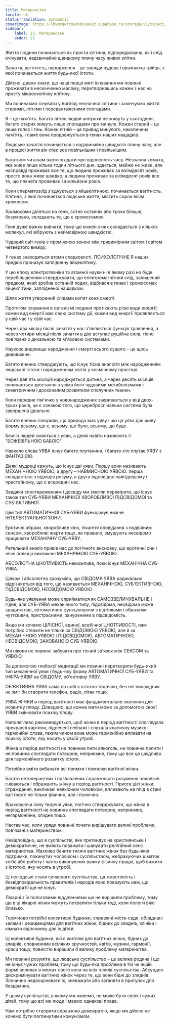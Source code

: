 ```yaml
---
title: Материнство
locale: uk
statusTranslation: automatic
coverImage: https://lhvmrqwrcowdvduuaukz.supabase.co/storage/v1/object/public/strapi-uploads/small_cover-educacion-fundamental.webp-2d51a7828a2b1309555be27f7e2a61a0.webp
sidebar:
    label: 23. Материнство
    order: 23
---
```

Життя людини починається як проста клітина, підпорядкована, як і слід очікувати, надзвичайно швидкому плину часу живих клітин.

Зачаття, вагітність, народження – це завжди чудова і вражаюча трійця, з якої починається життя будь-якої істоти.

Дійсно, дивно знати, що наші перші миті існування ми повинні проживати в нескінченно малому, перетворившись кожен з нас на просту мікроскопічну клітину.

Ми починаємо існувати у вигляді незначної клітини і закінчуємо життя старими, літніми і перевантаженими спогадами.

Я – це пам'ять. Багато літніх людей анітрохи не живуть у сьогоденні, багато старих живуть лише спогадами про минуле. Кожен старий – це лише голос і тінь. Кожен літній – це привид минулого, накопичена пам'ять, і саме вона продовжується в генах наших нащадків.

Людське зачаття починається з надзвичайно швидкого плину часу, але в процесі життя він стає все повільнішим і повільнішим.

Багатьом читачам варто згадати про відносність часу. Незначна комаха, яка живе лише кілька годин літнього дня, здається, майже не живе, але насправді проживає все те, що людина проживає за вісімдесят років, просто вона живе швидко, а людина проживає за вісімдесят років все те, що планета проживає за мільйони років.

Коли сперматозоїд з'єднується з яйцеклітиною, починається вагітність. Клітина, з якої починається людське життя, містить сорок вісім хромосом.

Хромосоми діляться на гени, сотня останніх або трохи більше, безумовно, складають те, що є хромосомою.

Гени дуже важко вивчати, тому що кожен з них складається з кількох молекул, які вібрують з неймовірною швидкістю.

Чудовий світ генів є проміжною зоною між тривимірним світом і світом четвертого виміру.

У генах знаходяться атоми спадковості. ПСИХОЛОГІЧНЕ Я наших предків пронизує запліднену яйцеклітину.

У цю епоху електротехніки та атомної науки ні в якому разі не буде перебільшенням стверджувати, що електромагнітний слід, залишений предком, який зробив останній подих, відбився в генах і хромосомах яйцеклітини, заплідненої нащадком.

Шлях життя утворений слідами копит коня смерті.

Протягом існування в організмі людини протікають різні види енергії; кожен вид енергії має свою систему дії, кожен вид енергії проявляється у свій час і у свій час.

Через два місяці після зачаття у нас з'являється функція травлення, а через чотири місяці після зачаття в дію вступає рушійна сила, тісно пов'язана з дихальною та м'язовою системами.

Наукове видовище народження і смерті всього сущого – це щось дивовижне.

Багато вчених стверджують, що існує тісна аналогія між народженням людської істоти і народженням світів у космічному просторі.

Через дев'ять місяців народжується дитина, а через десять місяців починається зростання з усіма його чудовими метаболізмами і симетричним і досконалим розвитком сполучних тканин.

Коли переднє тім'ячко у новонароджених закривається у віці двох-трьох років, це є ознакою того, що цереброспінальна система була завершена ідеально.

Багато вчених говорили, що природа має уяву і що ця уява дає живу форму всьому, що є, всьому, що було, всьому, що буде.

Безліч людей сміються з уяви, а деякі навіть називають її "БОЖЕВІЛЬНОЮ БАБОЮ".

Навколо слова УЯВА існує багато плутанини, і багато хто плутає УЯВУ з ФАНТАЗІЄЮ.

Деякі мудреці кажуть, що існує дві уяви. Першу вони називають МЕХАНІЧНОЮ УЯВОЮ, а другу – НАВМИСНОЮ УЯВОЮ: перша складається з відходів розуму, а друга відповідає найгіднішому і пристойному, що є всередині нас.

Завдяки спостереженням і досвіду ми змогли перевірити, що існує також тип СУБ-УЯВИ МЕХАНІЧНОЇ ХВОРОБЛИВОЇ ПІДCВІДОМОЇ та СУБ'ЄКТИВНОЇ.

Цей тип АВТОМАТИЧНОЇ СУБ-УЯВИ функціонує нижче ІНТЕЛЕКТУАЛЬНОЇ ЗОНИ.

Еротичні образи, хворобливе кіно, пікантні оповідання з подвійним сенсом, хворобливі жарти тощо, як правило, змушують несвідомо працювати МЕХАНІЧНУ СУБ-УЯВУ.

Ретельний аналіз привів нас до логічного висновку, що еротичні сни і нічні полюції викликані МЕХАНІЧНОЮ СУБ-УЯВОЮ.

АБСОЛЮТНА ЦНОТЛИВІСТЬ неможлива, поки існує МЕХАНІЧНА СУБ-УЯВА.

Цілком і абсолютно зрозуміло, що СВІДОМА УЯВА радикально відрізняється від того, що називається МЕХАНІЧНОЮ, СУБ'ЄКТИВНОЮ, ПІДCВІДОМОЮ, НЕCВІДОМОЮ УЯВОЮ.

Будь-яке уявлення може сприйматися як САМОЗВЕЛИЧУВАЛЬНЕ і гідне, але СУБ-УЯВА механічного типу, підсвідома, несвідома може зрадити нас, автоматично функціонуючи з відтінками і образами чуттєвими, пристрасними, зануреними в підсвідомість.

Якщо ми хочемо ЦІЛІСНОЇ, єдиної, всебічної ЦНОТЛИВОСТІ, нам потрібно стежити не тільки за СВІДОМОЮ УЯВОЮ, але й за МЕХАНІЧНОЮ УЯВОЮ і ПІДСВІДОМОЮ, АВТОМАТИЧНОЮ, НЕCВІДОМОЮ, ЗАХОВАНОЮ СУБ-УЯВОЮ.

Ми ніколи не повинні забувати про тісний зв'язок між СЕКСОМ та УЯВОЮ.

За допомогою глибокої медитації ми повинні перетворити будь-який тип механічної уяви і будь-яку форму АВТОМАТИЧНОЇ СУБ-УЯВИ та ІНФРА-УЯВИ на СВІДОМУ, об'єктивну УЯВУ.

ОБ'ЄКТИВНА УЯВА сама по собі є істотно творчою, без неї винахідник не зміг би створити телефон, радіо, літак тощо.

УЯВА ЖІНКИ в період вагітності має фундаментальне значення для розвитку плоду. Доведено, що кожна мати може за допомогою своєї УЯВИ змінювати психіку плоду.

Наполегливо рекомендується, щоб жінка в період вагітності споглядала прекрасні картини, піднесені пейзажі і слухала класичну музику і гармонійні слова, таким чином вона може гармонійно впливати на психіку істоти, яку носить у своїй утробі.

Жінка в період вагітності не повинна пити алкоголь, не повинна палити і не повинна споглядати потворне, неприємне, тому що все це шкідливо для гармонійного розвитку істоти.

Потрібно вміти вибачати всі примхи і помилки вагітної жінки.

Багато нетолерантних і позбавлених справжнього розуміння чоловіків гніваються і ображають жінку в період вагітності. Гіркота цієї жінки, страждання, викликані неякісним чоловіком, впливають на плід в стані вагітності не тільки фізично, але і психічно.

Враховуючи силу творчої уяви, логічно стверджувати, що жінка в період вагітності не повинна споглядати потворне, неприємне, негармонійне, огидне тощо.

Настав час, коли уряди повинні почати вирішувати великі проблеми, пов'язані з материнством.

Невідповідно, що в суспільстві, яке претендує на християнське і демократичне, не вміють поважати і шанувати релігійний сенс материнства. Жахливо бачити тисячі вагітних жінок без будь-якої підтримки, покинутих чоловіком і суспільством, жебракуючих шматок хліба або роботу і часто виконуючих важку фізичну працю, щоб вижити з істотою, яку носять в утробі.

Ці нелюдські стани сучасного суспільства, ця жорстокість і безвідповідальність правителів і народів ясно показують нам, що демократії ще не існує.

Лікарні з їх пологовими відділеннями ще не вирішили проблему, тому що в ці лікарні жінки можуть потрапити тільки тоді, коли пологи вже близько.

Терміново потрібні колективні будинки, справжні міста-сади, обладнані залами і резиденціями для вагітних жінок, бідних до злиднів, клініки і кімнати відпочинку для їх дітей.

Ці колективні будинки, які є житлом для вагітних жінок, бідних до злиднів, сповненими всіляких зручностей, квітів, музики, гармонії, краси тощо, повністю вирішили б велику проблему материнства.

Ми повинні розуміти, що людське суспільство – це велика родина і що не існує чужих проблем, тому що будь-яка проблема в тій чи іншій формі впливає в межах свого кола на всіх членів суспільства. Абсурдно дискримінувати вагітних жінок через те, що вони бідні до злиднів. Злочинно недооцінювати їх, зневажати або заганяти в притулок для бездомних.

У цьому суспільстві, в якому ми живемо, не може бути своїх і чужих дітей, тому що всі ми люди і маємо однакові права.

Нам потрібно створити справжню демократію, якщо ми дійсно не хочемо бути поглинутими комунізмом.


